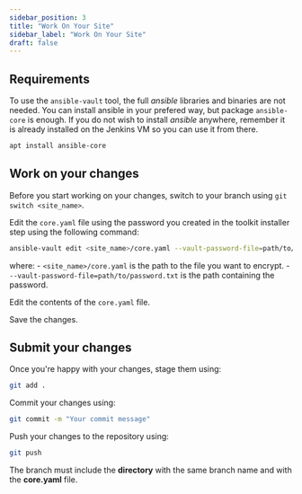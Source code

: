 ```yaml
---
sidebar_position: 3
title: "Work On Your Site"
sidebar_label: "Work On Your Site"
draft: false
---
```



## Requirements

To use the `ansible-vault` tool, the full *ansible* libraries and binaries are not needed. You can <Link to={ANSIBLE_INSTALLATION}>install ansible</Link> in your prefered way, but package `ansible-core` is enough.
If you do not wish to install *ansible* anywhere, remember it is already installed on the Jenkins VM so you can use it from there.

```bash
apt install ansible-core
```

## Work on your changes

Before you start working on your changes, switch to your branch using `git switch <site_name>`. 

Edit the `core.yaml` file using the password you created in the toolkit installer step using the following command:

```sh
ansible-vault edit <site_name>/core.yaml --vault-password-file=path/to/password.txt
```

where:
    - `<site_name>/core.yaml` is the path to the file you want to encrypt.
    - `--vault-password-file=path/to/password.txt` is the path containing the password.

Edit the contents of the `core.yaml` file.

Save the changes.

## Submit your changes

Once you're happy with your changes, stage them using:

```bash
git add .
```

Commit your changes using:

```bash
git commit -m "Your commit message"
```

Push your changes to the repository using:

```bash
git push
```

The branch must include the **directory** with the same branch name and with the **core.yaml** file.
